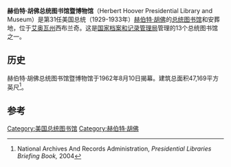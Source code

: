{{Infobox presidential library
| name =赫伯特·胡佛总统图书馆暨博物馆
| image =Herbert_Hoover_Presidential_Library_003.jpg
| map_type = Iowa#USA
| latitude = 41.669
| longitude = -91.348
| location = {{Coord|41.669|-91.348|scale:10000|display=inline,title}} <br/>美国[[艾奥瓦州|艾奥瓦州]]西布兰奇
| dedication_date = 1962年8月10日
| size ={{convert|47169|sqft|m2}}
| manager =[[国家档案和记录管理局|国家档案和记录管理局]]
| website = http://hoover.archives.gov/
}}
'''赫伯特·胡佛总统图书馆暨博物馆'''（Herbert Hoover Presidential Library and Museum）是第31任美国总统（1929-1933年）[[赫伯特·胡佛|赫伯特·胡佛]]的[[总统图书馆|总统图书馆]]和安葬地，位于[[艾奥瓦州|艾奥瓦州]]西布兰奇。这是[[国家档案和记录管理局|国家档案和记录管理局]]管理的13个总统图书馆之一。

==历史==
赫伯特·胡佛总统图书馆暨博物馆于1962年8月10日揭幕。建筑总面积47,169平方英尺<ref>National Archives And Records Administration, ''Presidential Libraries Briefing Book,'' 2004</ref>。

==参考==
{{Reflist}}

[[Category:美国总统图书馆|Category:美国总统图书馆]]
[[Category:赫伯特·胡佛|Category:赫伯特·胡佛]]